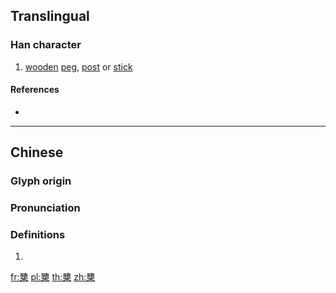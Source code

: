 {{also|橥}}
==Translingual==

===Han character===
{{Han char|rn=75|rad=木|as=15|sn=19|four=14904|canj=MAD|ids=⿱豬木}}

# [[wooden]] [[peg]], [[post]] or [[stick]]

====References====
* {{Han ref|kx=0561.180|dkj=15848|dj=0950.090|hdz=21316.130|uh=6AEB|ud=27371|bh=F255|bd=62037}}

----

==Chinese==
{{zh-forms|s=橥}}

===Glyph origin===
{{Han etym}}

===Pronunciation===
{{zh-pron
|m=zhū
|c=zyu1
|mc=y
|oc=y
|ma=
|cat=n
}}

===Definitions===
{{zh-hanzi}}

# {{rfdef|lang=zh}}

[[fr:櫫]]
[[pl:櫫]]
[[th:櫫]]
[[zh:櫫]]